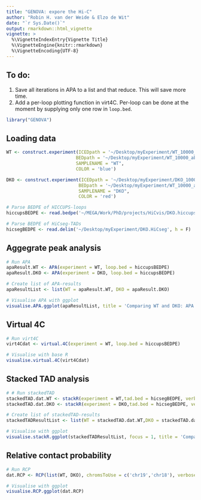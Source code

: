 ```yaml
---
title: "GENOVA: expore the Hi-C"
author: "Robin H. van der Weide & Elzo de Wit"
date: "`r Sys.Date()`"
output: rmarkdown::html_vignette
vignette: >
  %\VignetteIndexEntry{Vignette Title}
  %\VignetteEngine{knitr::rmarkdown}
  %\VignetteEncoding{UTF-8}
---
```


## To do:
1. Save all iterations in APA to a list and that reduce. This will save more time.
1. Add a per-loop plotting function in virt4C. Per-loop can be done at the moment by supplying only one row in `loop.bed`.

```r
library("GENOVA")
```

## Loading data
```r
WT <- construct.experiment(ICEDpath = '~/Desktop/myExperiment/WT_10000_iced.matrix', 
                          BEDpath = '~/Desktop/myExperiment/WT_10000_abs.bed',
                          SAMPLENAME = "WT", 
                          COLOR = 'blue')

DKO <- construct.experiment(ICEDpath = '~/Desktop/myExperiment/DKO_10000_iced.matrix', 
                           BEDpath = '~/Desktop/myExperiment/WT_10000_abs.bed',
                           SAMPLENAME = "DKO", 
                           COLOR = 'red')

# Parse BEDPE of HICCUPS-loops
hiccupsBEDPE <- read.bedpe('~/MEGA/Work/PhD/projects/HiCvis/DKO.hiccups')

# Parse BEDPE of HiCseg-TADs
hicsegBEDPE <- read.delim('~/Desktop/myExperiment/DKO.HiCseg', h = F)
```

## Aggegrate peak analysis
```r
# Run APA
apaResult.WT <- APA(experiment = WT, loop.bed = hiccupsBEDPE)
apaResult.DKO <- APA(experiment = DKO, loop.bed = hiccupsBEDPE)

# Create list of APA-results
apaResultList <- list(WT = apaResult.WT, DKO = apaResult.DKO)

# Visualise APA with ggplot
visualise.APA.ggplot(apaResultList, title = 'Comparing WT and DKO: APA')
```

## Virtual 4C
```r
# Run virt4C
virt4Cdat <- virtual.4C(experiment = WT, loop.bed = hiccupsBEDPE)

# Visualise with base R
visualise.virtual.4C(virt4Cdat)
```

## Stacked TAD analysis
```r
# # Run stackedTAD
stackedTAD.dat.WT <- stackR(experiment = WT,tad.bed = hicsegBEDPE, verbose = F)
stackedTAD.dat.DKO <- stackR(experiment = DKO,tad.bed = hicsegBEDPE, verbose = F)

# Create list of stackedTAD-results
stackedTADResultList <- list(WT = stackedTAD.dat.WT,DKO = stackedTAD.dat.DKO)

# Visualise with ggplot
visualise.stackR.ggplot(stackedTADResultList, focus = 1, title = 'Comparing WT and DKO: stacked TAD')
```

## Relative contact probability
```r
# Run RCP
dat.RCP <- RCP(list(WT, DKO), chromsToUse = c('chr19','chr18'), verbose = F)

# Visualise with ggplot
visualise.RCP.ggplot(dat.RCP)
```
